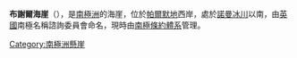 {{Coord|71|28|S|67|36|W|source:GNIS|display=title}}

'''布謝爾海崖'''（{{lang-en|Bushell Bluff}}），是[[南極洲|南極洲]]的海崖，位於[[帕爾默地|帕爾默地]]西岸，處於[[諾曼冰川|諾曼冰川]]以南，由[[英國|英國]]南極名稱諮詢委員會命名，現時由[[南極條約體系|南極條約體系]]管理。

[[Category:南極洲懸崖|Category:南極洲懸崖]]


{{Antarctica-geo-stub}}